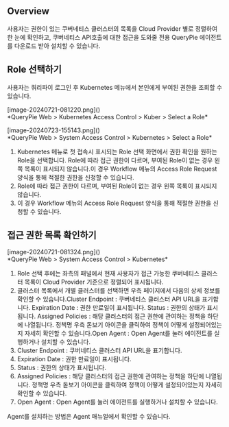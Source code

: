 ## Overview
사용자는 권한이 있는 쿠버네티스 클러스터의 목록을 Cloud Provider 별로 정렬하여 한 눈에 확인하고, 쿠버네티스 API호출에 대한 접근을 도와줄 전용 QueryPie 에이전트를 다운로드 받아 설치할 수 있습니다.

## Role 선택하기
사용자는 쿼리파이 로그인 후 Kubernetes 메뉴에서 본인에게 부여된 권한을 조회할 수 있습니다.

<p align="center">
<div>[image-20240721-081220.png]()</div>
*QueryPie Web &gt; Kubernetes Access Control &gt; Kuber &gt; Select a Role*
</p>

<p align="center">
<div>[image-20240723-155143.png]()</div>
*QueryPie Web &gt; System Access Control &gt; Kubernetes &gt; Select a Role*
</p>

1. Kubernetes 메뉴로 첫 접속시 표시되는 Role 선택 화면에서 권한 확인을 원하는 Role을 선택합니다. Role에 따라 접근 권한이 다르며, 부여된 Role이 없는 경우 왼쪽 목록이 표시되지 않습니다.이 경우 Workflow 메뉴의 Access Role Request 양식을 통해 적절한 권한을 신청할 수 있습니다.
  1. Role에 따라 접근 권한이 다르며, 부여된 Role이 없는 경우 왼쪽 목록이 표시되지 않습니다.
  2. 이 경우 Workflow 메뉴의 Access Role Request 양식을 통해 적절한 권한을 신청할 수 있습니다.

## 접근 권한 목록 확인하기
<p align="center">
<div>[image-20240721-081324.png]()</div>
*QueryPie Web &gt; System Access Control &gt; Kubernetes*
</p>

1. Role 선택 후에는 좌측의 패널에서 현재 사용자가 접근 가능한 쿠버네티스 클러스터 목록이 Cloud Provider 기준으로 정렬되어 표시됩니다.
2. 클러스터 목록에서 개별 클러스터를 선택하면 우측 페이지에서 다음의 상세 정보를 확인할 수 있습니다.Cluster Endpoint : 쿠버네티스 클러스터 API URL을 표기합니다. Expiration Date : 권한 만료일이 표시됩니다. Status : 권한의 상태가 표시됩니다. Assigned Policies : 해당 클러스터의 접근 권한에 관여하는 정책을 하단에 나열됩니다. 정책명 우측 돋보기 아이콘을 클릭하여 정책이 어떻게 설정되어있는지 자세히 확인할 수 있습니다.Open Agent : Open Agent를 눌러 에이전트를 실행하거나 설치할 수 있습니다.
  1. Cluster Endpoint : 쿠버네티스 클러스터 API URL을 표기합니다.
  2. Expiration Date : 권한 만료일이 표시됩니다.
  3. Status : 권한의 상태가 표시됩니다.
  4. Assigned Policies : 해당 클러스터의 접근 권한에 관여하는 정책을 하단에 나열됩니다. 정책명 우측 돋보기 아이콘을 클릭하여 정책이 어떻게 설정되어있는지 자세히 확인할 수 있습니다.
  5. Open Agent : Open Agent를 눌러 에이전트를 실행하거나 설치할 수 있습니다.

Agent를 설치하는 방법은 Agent 매뉴얼에서 확인할 수 있습니다.
